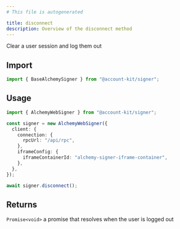 ```yaml
---
# This file is autogenerated

title: disconnect
description: Overview of the disconnect method
---
```


Clear a user session and log them out

## Import

```ts
import { BaseAlchemySigner } from "@account-kit/signer";
```

## Usage

```ts
import { AlchemyWebSigner } from "@account-kit/signer";

const signer = new AlchemyWebSigner({
  client: {
    connection: {
      rpcUrl: "/api/rpc",
    },
    iframeConfig: {
      iframeContainerId: "alchemy-signer-iframe-container",
    },
  },
});

await signer.disconnect();
```

## Returns

`Promise<void>`
a promise that resolves when the user is logged out
